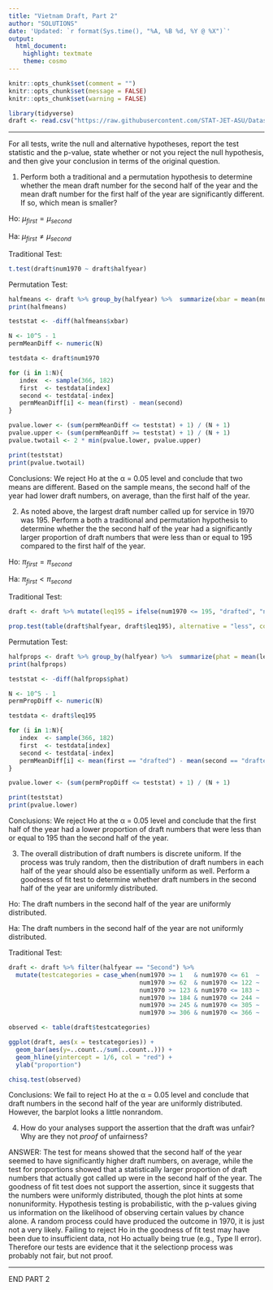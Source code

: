 ```yaml
---
title: "Vietnam Draft, Part 2"
author: "SOLUTIONS"
date: 'Updated: `r format(Sys.time(), "%A, %B %d, %Y @ %X")`'
output: 
  html_document: 
    highlight: textmate
    theme: cosmo
---
```


```r
knitr::opts_chunk$set(comment = "")
knitr::opts_chunk$set(message = FALSE)
knitr::opts_chunk$set(warning = FALSE)
```

```r
library(tidyverse)
draft <- read.csv("https://raw.githubusercontent.com/STAT-JET-ASU/Datasets/master/Instructor/vietnamdraft.csv")
```

<hr>

For all tests, write the null and alternative hypotheses, report the test statistic and the p-value, state whether or not you reject the null hypothesis, and then give your conclusion in terms of the original question.

1) Perform both a traditional and a permutation hypothesis to determine whether the mean draft number for the second half of the year and the mean draft number for the first half of the year are significantly different. If so, which mean is smaller?

Ho: $\mu_{first} = \mu_{second}$

Ha: $\mu_{first} \neq \mu_{second}$

Traditional Test:
```r
t.test(draft$num1970 ~ draft$halfyear)
```

Permutation Test:
```r
halfmeans <- draft %>% group_by(halfyear) %>%  summarize(xbar = mean(num1970))
print(halfmeans)

teststat <- -diff(halfmeans$xbar)

N <- 10^5 - 1
permMeanDiff <- numeric(N)

testdata <- draft$num1970

for (i in 1:N){
   index  <- sample(366, 182)
   first  <- testdata[index]
   second <- testdata[-index]
   permMeanDiff[i] <- mean(first) - mean(second)
}

pvalue.lower <- (sum(permMeanDiff <= teststat) + 1) / (N + 1)
pvalue.upper <- (sum(permMeanDiff >= teststat) + 1) / (N + 1)
pvalue.twotail <- 2 * min(pvalue.lower, pvalue.upper)

print(teststat)
print(pvalue.twotail)
```

Conclusions: We reject Ho at the &alpha; = 0.05 level and conclude that two means are different. Based on the sample means, the second half of the year had lower draft numbers, on average, than the first half of the year.


2) As noted above, the largest draft number called up for service in 1970 was 195. Perform a both a traditional and permutation hypothesis to determine whether the the second half of the year had a significantly larger proportion of draft numbers that were less than or equal to 195 compared to the first half of the year. 

Ho: $\pi_{first} = \pi_{second}$

Ha: $\pi_{first} < \pi_{second}$

Traditional Test:
```r
draft <- draft %>% mutate(leq195 = ifelse(num1970 <= 195, "drafted", "not drafted"))

prop.test(table(draft$halfyear, draft$leq195), alternative = "less", correct = FALSE)
```

Permutation Test:
```r
halfprops <- draft %>% group_by(halfyear) %>%  summarize(phat = mean(leq195 == "drafted"))
print(halfprops)

teststat <- -diff(halfprops$phat)

N <- 10^5 - 1
permPropDiff <- numeric(N)

testdata <- draft$leq195

for (i in 1:N){
   index  <- sample(366, 182)
   first  <- testdata[index]
   second <- testdata[-index]
   permMeanDiff[i] <- mean(first == "drafted") - mean(second == "drafted")
}

pvalue.lower <- (sum(permPropDiff <= teststat) + 1) / (N + 1)

print(teststat)
print(pvalue.lower)
```

Conclusions: We reject Ho at the &alpha; = 0.05 level and conclude that the first half of the year had a lower proportion of draft numbers that were less than or equal to 195 than the second half of the year.


3) The overall distribution of draft numbers is discrete uniform. If the process was truly random, then the distribution of draft numbers in each half of the year should also be essentially uniform as well. Perform a goodness of fit test to determine whether draft numbers in the second half of the year are uniformly distributed.

Ho: The draft numbers in the second half of the year are uniformly distributed.

Ha: The draft numbers in the second half of the year are not uniformly distributed.

Traditional Test:
```r
draft <- draft %>% filter(halfyear == "Second") %>% 
  mutate(testcategories = case_when(num1970 >= 1   & num1970 <= 61  ~ 'cat1',
                                    num1970 >= 62  & num1970 <= 122 ~ 'cat2',
                                    num1970 >= 123 & num1970 <= 183 ~ 'cat3',
                                    num1970 >= 184 & num1970 <= 244 ~ 'cat4',
                                    num1970 >= 245 & num1970 <= 305 ~ 'cat5',
                                    num1970 >= 306 & num1970 <= 366 ~ 'cat6'))

observed <- table(draft$testcategories)

ggplot(draft, aes(x = testcategories)) + 
  geom_bar(aes(y=..count../sum(..count..))) +
  geom_hline(yintercept = 1/6, col = "red") +
  ylab("proportion")

chisq.test(observed)
```

Conclusions: We fail to reject Ho at the &alpha; = 0.05 level and conclude that draft numbers in the second half of the year are uniformly distributed. However, the barplot looks a little nonrandom.


4) How do your analyses support the assertion that the draft was unfair? Why are they not _proof_ of unfairness?

ANSWER: The test for means showed that the second half of the year seemed to have significantly higher draft numbers, on average, while the test for proportions showed that a statistically larger proportion of draft numbers that actually got called up were in the second half of the year. The goodness of fit test does not support the assertion, since it suggests that the numbers were uniformly distributed, though the plot hints at some nonuniformity. Hypothesis testing is probabilistic, with the p-values giving us information on the likelihood of observing certain values by chance alone. A random process could have produced the outcome in 1970, it is just not a very likely. Failing to reject Ho in the goodness of fit test may have been due to insufficient data, not Ho actually being true (e.g., Type II error). Therefore our tests are evidence that it the selectionp process was probably not fair, but not proof.


<hr>

END PART 2





